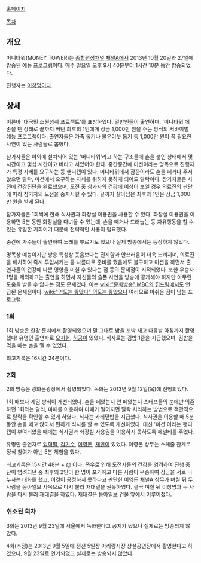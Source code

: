 [http://tv.ichannela.com/enter/moneytower/ 홈페이지]

[[목차]]
== 개요 ==
머니타워(MONEY TOWER)는 [[종합편성채널]] [[채널A]]에서 2013년 10월 20일과 27일에 방송된 예능 프로그램이다. 매주 일요일 오후 9시 40분부터 1시간 10분 동안 방송되었다.

진행자는 [[이창명]]이다.

== 상세 ==
이른바 '대국민 소원성취 프로젝트'를 표방하였다. 일반인들이 출연하며, '머니타워'에 손을 댄 상태로 끝까지 버틴 최후의 1인에게 상금 1,000만 원을 주는 방식의 서바이벌 예능 프로그램이다. 출연자들은 가족 돕기나 불우이웃 돕기 등 1,000만 원이 꼭 필요한 사연이 있는 사람들로 뽑혔다.

참가자들은 야외에 설치되어 있는 '머니타워'라고 하는 구조물에 손을 붙인 상태에서 몇 시간이고 몇십 시간이고 버티고 서있어야 한다. 중간중간에 미션이라는 명목으로 진행자가 특정 자세를 요구하는 등 핸디캡이 있다. 머니타워에서 잠깐이라도 손을 떼거나 주저앉으면 탈락, 미션에서 요구하는 자세를 취하지 못하게 되어도 탈락이다. 참가자들은 사전에 건강진단을 완료했으며, 도전 중 참가자의 건강에 이상이 보일 경우 의료진의 판단에 따라 참가자의 도전을 중지시킬 수 있다. 끝까지 살아남은 최후의 1인은 상금 1,000만 원을 받게 된다.

참가자들은 1회씩에 한해 식사권과 화장실 이용권을 사용할 수 있다. 화장실 이용권을 이용하면 5분 동안 화장실을 다녀올 수 있는데, 손을 떼거나 드러눕는 등 자유행동을 할 수 있는 유일한 기회이기 때문에 전략적인 사용이 필요했다.

중간에 가수들이 출연하여 노래를 부르기도 했으나 실제 방송에서는 등장하지 않았다.

명목상 예능이지만 방송 특성상 웃음보다는 진지함과 안쓰러움이 더욱 느껴지며, 의료진을 배치하여 즉시 투입시키는 등 나름대로 준비를 했음에도 불구하고 미션을 하면서 출연자들의 건강에 나쁜 영향을 미칠 수 있다는 점 등의 문제점이 지적되었다. 또한 우승자 1명을 제외하고는 출연을 하면서 자신들의 슬픈 사연을 방송에 공개해야 하지만 아무런 도움을 받을 수 없다는 점도 문제였다. 이는 [[wiki:"문화방송" MBC]]의 [[집드림]]에서도 언급된 문제점이다. [[wiki:"의도는 좋았다" 의도는 좋았으나]] 여러모로 아쉬운 점이 남는 프로그램.

=== 1회 ===
1회 방송은 한강 둔치에서 촬영되었으며 말 그대로 밤을 꼬박 새고 다음날 아침까지 촬영했다! 유명인 출연자로 [[오지헌]], [[허공]]이 있었다. 식사로는 김밥 1줄을 지급했으며, 김밥을 먹을 때는 손을 뗄 수 없었다.

최고기록은 16시간 24분이다.

=== 2회 ===
2회 방송은 광화문광장에서 촬영되었다. 녹화는 2013년 9월 12일(목)에 진행되었다.

1회 때보다 게임 방식이 개선되었다. 손을 떼었는지 안 떼었는지 스태프들의 눈에만 의존하던 1회와는 달리, 마패를 이용하여 마패가 떨어지면 탈락 처리하는 방법으로 객관적으로 탈락을 확인할 수 있게 하였다. 식사는 카레덮밥을 지급했다. 식사권을 이용할 때 5분 동안 손을 떼고 앉아서 편하게 식사를 할 수 있도록 개선하였다. 대신 '미션'이라는 핸디캡이 부여되었을 때에는 식사권과 화장실 사용권을 이용하지 못하도록 페널티를 주었다.

유명인 출연자로 [[임혁필]], [[김기수]], [[이영돈]], [[재인]]이 있었다. 이영돈 상무는 스케줄 관계로 정식 참여가 아닌 5분 체험을 했다.

최고기록은 15시간 48분 + @ 이다. 폭우로 인해 도전자들의 건강을 염려하여 진행 중단이 염려되던 중 최후의 2인이 한 명이 포기하고 다른 사람이 우승하여 상금을 서로 나누자는 대화를 했고, 이것이 공정하지 못하다고 판단한 이영돈 채널A 상무가 며칠 뒤 두 사람을 동아일보 사옥으로 다시 불러 재대결을 권유하였다. 결국 며칠 뒤 이창명과 두 사람을 다시 불러 재대결을 하였다. 재대결은 동아일보 건물 앞에서 이루어졌다.

=== 취소된 회차 ===
3회는 2013년 9월 23일에 서울에서 녹화한다고 공지가 떴으나 실제로는 방송되지 않았다.

4회(추정)는 2013년 9월 5일에 정선 5일장 아리랑시장 상설공연장에서 촬영한다고 하였으나, 9월 23일로 연기되었고 실제로는 방송되지 않았다.
